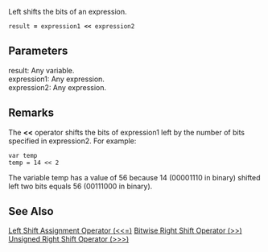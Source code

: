 Left shifts the bits of an expression.

 result '''=''' expression1 '''&lt;&lt;''' expression2
==Parameters==
; result: Any variable.
; expression1: Any expression.
; expression2: Any expression.

==Remarks==
The '''&lt;&lt;''' operator shifts the bits of expression1 left by the number of bits specified in expression2. For example:

 var temp
 temp = 14 &lt;&lt; 2
The variable temp has a value of 56 because 14 (00001110 in binary) shifted left two bits equals 56 (00111000 in binary).


==See Also==

              

              

              

              

              
[[javascript/operators/left shift assignment|Left Shift Assignment Operator (&#60;&#60;=)]]
[[javascript/operators/bitwise right shift|Bitwise Right Shift Operator (&#62;&#62;)]]
[[javascript/operators/unsigned right shift|Unsigned Right Shift Operator (&#62;&#62;&#62;)]]
